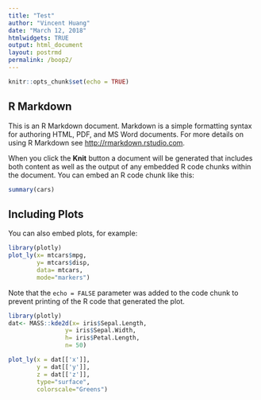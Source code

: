 ```yaml
---
title: "Test"
author: "Vincent Huang"
date: "March 12, 2018"
htmlwidgets: TRUE
output: html_document
layout: postrmd
permalink: /boop2/
---
```


```r
knitr::opts_chunk$set(echo = TRUE)
```

## R Markdown

This is an R Markdown document. Markdown is a simple formatting syntax for authoring HTML, PDF, and MS Word documents. For more details on using R Markdown see <http://rmarkdown.rstudio.com>.

When you click the **Knit** button a document will be generated that includes both content as well as the output of any embedded R code chunks within the document. You can embed an R code chunk like this:

```r
summary(cars)
```

## Including Plots

You can also embed plots, for example:

```r

library(plotly)
plot_ly(x= mtcars$mpg,
        y= mtcars$disp,
        data= mtcars,
        mode="markers")

```

Note that the `echo = FALSE` parameter was added to the code chunk to prevent printing of the R code that generated the plot.
```r
library(plotly)
dat<- MASS::kde2d(x= iris$Sepal.Length, 
                y= iris$Sepal.Width, 
                h= iris$Petal.Length, 
                n= 50)

plot_ly(x = dat[['x']],
        y = dat[['y']],
        z = dat[['z']],
        type="surface",
        colorscale="Greens")
```


